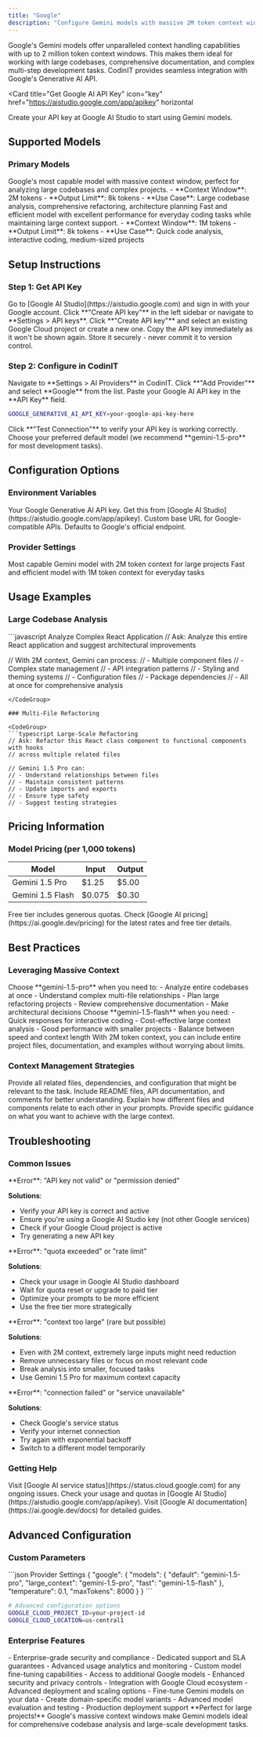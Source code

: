 ```yaml
---
title: "Google"
description: "Configure Gemini models with massive 2M token context windows for handling large codebases"
---
```


Google's Gemini models offer unparalleled context handling capabilities with up to 2 million token context windows. This makes them ideal for working with large codebases, comprehensive documentation, and complex multi-step development tasks. CodinIT provides seamless integration with Google's Generative AI API.

<Card
  title="Get Google AI API Key"
  icon="key"
  href="https://aistudio.google.com/app/apikey"
  horizontal
>
  Create your API key at Google AI Studio to start using Gemini models.
</Card>

## Supported Models

### Primary Models

<ParamField name="gemini-1.5-pro" type="chat">
  Google's most capable model with massive context window, perfect for analyzing large codebases and complex projects.
  - **Context Window**: 2M tokens
  - **Output Limit**: 8k tokens
  - **Use Case**: Large codebase analysis, comprehensive refactoring, architecture planning
</ParamField>

<ParamField name="gemini-1.5-flash" type="chat">
  Fast and efficient model with excellent performance for everyday coding tasks while maintaining large context support.
  - **Context Window**: 1M tokens
  - **Output Limit**: 8k tokens
  - **Use Case**: Quick code analysis, interactive coding, medium-sized projects
</ParamField>

## Setup Instructions

### Step 1: Get API Key

<Steps>
<Step title="Visit Google AI Studio">
  Go to [Google AI Studio](https://aistudio.google.com) and sign in with your Google account.
</Step>

<Step title="Create API Key">
  Click **"Create API key"** in the left sidebar or navigate to **Settings > API keys**.
</Step>

<Step title="Generate Key">
  Click **"Create API key"** and select an existing Google Cloud project or create a new one.
</Step>

<Step title="Copy and Store Key">
  <Warning>
    Copy the API key immediately as it won't be shown again. Store it securely - never commit it to version control.
  </Warning>
</Step>
</Steps>

### Step 2: Configure in CodinIT

<Steps>
<Step title="Open Settings">
  Navigate to **Settings > AI Providers** in CodinIT.
</Step>

<Step title="Add Google Provider">
  Click **"Add Provider"** and select **Google** from the list.
</Step>

<Step title="Enter API Key">
  Paste your Google AI API key in the **API Key** field.

  ```bash
  GOOGLE_GENERATIVE_AI_API_KEY=your-google-api-key-here
  ```
</Step>

<Step title="Test Connection">
  Click **"Test Connection"** to verify your API key is working correctly.
</Step>

<Step title="Set Default Model">
  Choose your preferred default model (we recommend **gemini-1.5-pro** for most development tasks).
</Step>
</Steps>

## Configuration Options

### Environment Variables

<ParamField name="GOOGLE_GENERATIVE_AI_API_KEY" type="string" required>
  Your Google Generative AI API key. Get this from [Google AI Studio](https://aistudio.google.com/app/apikey).
</ParamField>

<ParamField name="GOOGLE_BASE_URL" type="string">
  Custom base URL for Google-compatible APIs. Defaults to Google's official endpoint.
</ParamField>

### Provider Settings

<Expandable title="Available Models">
  <ResponseField name="gemini-1.5-pro" type="string">
    Most capable Gemini model with 2M token context for large projects
  </ResponseField>

  <ResponseField name="gemini-1.5-flash" type="string">
    Fast and efficient model with 1M token context for everyday tasks
  </ResponseField>
</Expandable>

## Usage Examples

### Large Codebase Analysis

<CodeGroup>
```javascript Analyze Complex React Application
// Ask: Analyze this entire React application and suggest architectural improvements

// With 2M context, Gemini can process:
// - Multiple component files
// - Complex state management
// - API integration patterns
// - Styling and theming systems
// - Configuration files
// - Package dependencies
// - All at once for comprehensive analysis
```
</CodeGroup>

### Multi-File Refactoring

<CodeGroup>
```typescript Large-Scale Refactoring
// Ask: Refactor this React class component to functional components with hooks
// across multiple related files

// Gemini 1.5 Pro can:
// - Understand relationships between files
// - Maintain consistent patterns
// - Update imports and exports
// - Ensure type safety
// - Suggest testing strategies
```
</CodeGroup>

## Pricing Information

### Model Pricing (per 1,000 tokens)

| Model | Input | Output |
|-------|-------|--------|
| Gemini 1.5 Pro | $1.25 | $5.00 |
| Gemini 1.5 Flash | $0.075 | $0.30 |

<Note>
  Free tier includes generous quotas. Check [Google AI pricing](https://ai.google.dev/pricing) for the latest rates and free tier details.
</Note>

## Best Practices

### Leveraging Massive Context

<Steps>
<Step title="Use Gemini 1.5 Pro for Large Projects">
  Choose **gemini-1.5-pro** when you need to:
  - Analyze entire codebases at once
  - Understand complex multi-file relationships
  - Plan large refactoring projects
  - Review comprehensive documentation
  - Make architectural decisions
</Step>

<Step title="Use Gemini 1.5 Flash for Speed">
  Choose **gemini-1.5-flash** when you need:
  - Quick responses for interactive coding
  - Cost-effective large context analysis
  - Good performance with smaller projects
  - Balance between speed and context length
</Step>

<Step title="Optimize Context Usage">
  <Tip>
    With 2M token context, you can include entire project files, documentation, and examples without worrying about limits.
  </Tip>
</Step>
</Steps>

### Context Management Strategies

<CardGroup cols={2}>
  <Card title="Include Relevant Files" icon="files">
    Provide all related files, dependencies, and configuration that might be relevant to the task.
  </Card>
  <Card title="Add Documentation" icon="book">
    Include README files, API documentation, and comments for better understanding.
  </Card>
  <Card title="Specify Relationships" icon="git-branch">
    Explain how different files and components relate to each other in your prompts.
  </Card>
  <Card title="Use Clear Instructions" icon="target">
    Provide specific guidance on what you want to achieve with the large context.
  </Card>
</CardGroup>

## Troubleshooting

### Common Issues

<AccordionGroup>
<Accordion title="API Key Issues">
  **Error**: "API key not valid" or "permission denied"

  **Solutions**:
  - Verify your API key is correct and active
  - Ensure you're using a Google AI Studio key (not other Google services)
  - Check if your Google Cloud project is active
  - Try generating a new API key
</Accordion>

<Accordion title="Quota Exceeded">
  **Error**: "quota exceeded" or "rate limit"

  **Solutions**:
  - Check your usage in Google AI Studio dashboard
  - Wait for quota reset or upgrade to paid tier
  - Optimize your prompts to be more efficient
  - Use the free tier more strategically
</Accordion>

<Accordion title="Model Context Limits">
  **Error**: "context too large" (rare but possible)

  **Solutions**:
  - Even with 2M context, extremely large inputs might need reduction
  - Remove unnecessary files or focus on most relevant code
  - Break analysis into smaller, focused tasks
  - Use Gemini 1.5 Pro for maximum context capacity
</Accordion>

<Accordion title="Connection Errors">
  **Error**: "connection failed" or "service unavailable"

  **Solutions**:
  - Check Google's service status
  - Verify your internet connection
  - Try again with exponential backoff
  - Switch to a different model temporarily
</Accordion>
</AccordionGroup>

### Getting Help

<Steps>
<Step title="Check Google AI Status">
  Visit [Google AI service status](https://status.cloud.google.com) for any ongoing issues.
</Step>

<Step title="Review Quotas">
  Check your usage and quotas in [Google AI Studio](https://aistudio.google.com/app/apikey).
</Step>

<Step title="Consult Documentation">
  Visit [Google AI documentation](https://ai.google.dev/docs) for detailed guides.
</Step>
</Steps>

## Advanced Configuration

### Custom Parameters

<CodeGroup>
```json Provider Settings
{
  "google": {
    "models": {
      "default": "gemini-1.5-pro",
      "large_context": "gemini-1.5-pro",
      "fast": "gemini-1.5-flash"
    },
    "temperature": 0.1,
    "maxTokens": 8000
  }
}
```

```bash Environment Variables
# Advanced configuration options
GOOGLE_CLOUD_PROJECT_ID=your-project-id
GOOGLE_CLOUD_LOCATION=us-central1
```
</CodeGroup>

### Enterprise Features

<AccordionGroup>
<Accordion title="Google Cloud Integration">
  - Enterprise-grade security and compliance
  - Dedicated support and SLA guarantees
  - Advanced usage analytics and monitoring
  - Custom model fine-tuning capabilities
</Accordion>

<Accordion title="Vertex AI">
  - Access to additional Google models
  - Enhanced security and privacy controls
  - Integration with Google Cloud ecosystem
  - Advanced deployment and scaling options
</Accordion>

<Accordion title="Custom Model Training">
  - Fine-tune Gemini models on your data
  - Create domain-specific model variants
  - Advanced model evaluation and testing
  - Production deployment support
</Accordion>
</AccordionGroup>

<Note>
  **Perfect for large projects!** Google's massive context windows make Gemini models ideal for comprehensive codebase analysis and large-scale development tasks.
</Note>